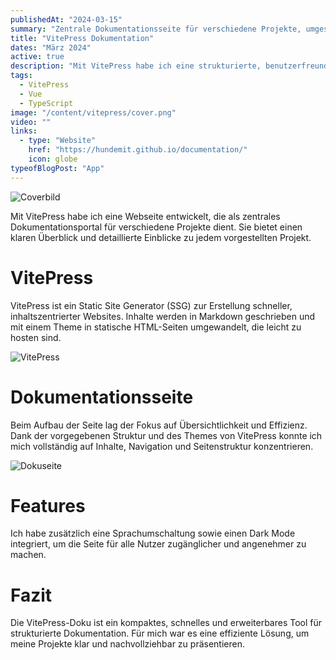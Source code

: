 ```yaml
---
publishedAt: "2024-03-15"
summary: "Zentrale Dokumentationsseite für verschiedene Projekte, umgesetzt mit VitePress."
title: "VitePress Dokumentation"
dates: "März 2024"
active: true
description: "Mit VitePress habe ich eine strukturierte, benutzerfreundliche und erweiterbare Dokumentationsseite erstellt."
tags:
  - VitePress
  - Vue
  - TypeScript
image: "/content/vitepress/cover.png"
video: ""
links:
  - type: "Website"
    href: "https://hundemit.github.io/documentation/"
    icon: globe
typeofBlogPost: "App"
---
```


![Coverbild](/content/vitepress/cover.png)

Mit VitePress habe ich eine Webseite entwickelt, die als zentrales Dokumentationsportal für verschiedene Projekte dient. Sie bietet einen klaren Überblick und detaillierte Einblicke zu jedem vorgestellten Projekt.

# VitePress

VitePress ist ein Static Site Generator (SSG) zur Erstellung schneller, inhaltszentrierter Websites. Inhalte werden in Markdown geschrieben und mit einem Theme in statische HTML-Seiten umgewandelt, die leicht zu hosten sind.

![VitePress](/content/vitepress/vitepress.png)

# Dokumentationsseite

Beim Aufbau der Seite lag der Fokus auf Übersichtlichkeit und Effizienz. Dank der vorgegebenen Struktur und des Themes von VitePress konnte ich mich vollständig auf Inhalte, Navigation und Seitenstruktur konzentrieren.

![Dokuseite](/content/vitepress/docs.png)

# Features

Ich habe zusätzlich eine Sprachumschaltung sowie einen Dark Mode integriert, um die Seite für alle Nutzer zugänglicher und angenehmer zu machen.

# Fazit

Die VitePress-Doku ist ein kompaktes, schnelles und erweiterbares Tool für strukturierte Dokumentation. Für mich war es eine effiziente Lösung, um meine Projekte klar und nachvollziehbar zu präsentieren.
